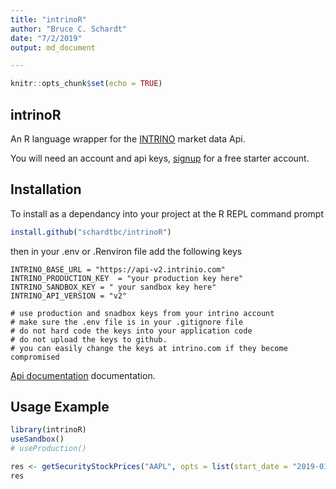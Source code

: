 ```yaml
---
title: "intrinoR"
author: "Bruce C. Schardt"
date: "7/2/2019"
output: md_document

---
```


```r
knitr::opts_chunk$set(echo = TRUE)
```

## intrinoR

An R language wrapper for the [INTRINO](https://intrino.com) market data Api.

You will need an account and api keys, [signup](https://intrinio.com/signup) for a free starter account.

## Installation

To install as a dependancy into your project at the R REPL command prompt

```r
install.github("schardtbc/intrinoR")
```

then in your .env or .Renviron file add the following keys

```
INTRINO_BASE_URL = "https://api-v2.intrinio.com"
INTRINO_PRODUCTION_KEY  = "your production key here"
INTRINO_SANDBOX_KEY = " your sandbox key here"
INTRINO_API_VERSION = "v2"

# use production and snadbox keys from your intrino account
# make sure the .env file is in your .gitignore file
# do not hard code the keys into your application code
# do not upload the keys to github.
# you can easily change the keys at intrino.com if they become compromised
```

[Api documentation](https://docs.intrinio.com/documentation/api_v2/getting_started) documentation.


## Usage Example

```r
library(intrinoR)
useSandbox()
# useProduction()

res <- getSecurityStockPrices("AAPL", opts = list(start_date = "2019-01-01"))
res
```



